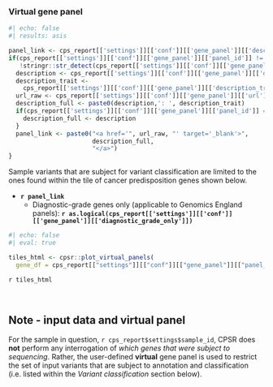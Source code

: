 <br>

### Virtual gene panel


```r
#| echo: false
#| results: asis

panel_link <- cps_report[['settings']][['conf']][['gene_panel']][['description']]
if(cps_report[['settings']][['conf']][['gene_panel']][['panel_id']] != "-1" &
   !stringr::str_detect(cps_report[['settings']][['conf']][['gene_panel']][['url']], ",")){
  description <- cps_report[['settings']][['conf']][['gene_panel']][['description']]
  description_trait <- 
    cps_report[['settings']][['conf']][['gene_panel']][['description_trait']]
  url_raw <- cps_report[['settings']][['conf']][['gene_panel']][['url']]
  description_full <- paste0(description,': ', description_trait)
  if(cps_report[['settings']][['conf']][['gene_panel']][['panel_id']] == "0"){
    description_full <- description
  }
  panel_link <- paste0("<a href='", url_raw, "' target='_blank'>", 
                       description_full, 
                       "</a>")
}

```


Sample variants that are subject for variant classification are limited to the ones found within the tile of cancer predisposition genes shown below. 

   *  __`r panel_link`__
      * Diagnostic-grade genes only (applicable to Genomics England panels): __`r as.logical(cps_report[['settings']][['conf']][['gene_panel']][['diagnostic_grade_only']])`__
   
```r
#| echo: false
#| eval: true

tiles_html <- cpsr::plot_virtual_panels(
  gene_df = cps_report[["settings"]][["conf"]][["gene_panel"]][["panel_genes"]])
```

<div align="center">
`r tiles_html`
</div>

<br>

::: {.callout-note}
## Note - input data and virtual panel

For the sample in question, `r cps_report$settings$sample_id`, CPSR does **not** perform any interrogation of _which genes that were subject to sequencing_. Rather, the user-defined __virtual__ gene panel is used to restrict the set of input variants that are subject to annotation and classification (i.e. listed within the _Variant classification_ section below).
:::

<br>
